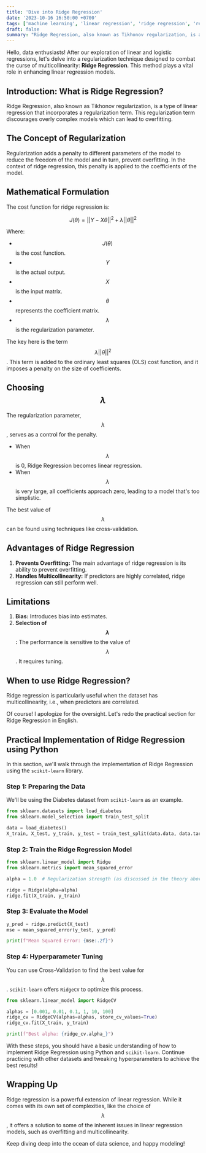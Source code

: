 ```yaml
---
title: 'Dive into Ridge Regression'
date: '2023-10-16 16:50:00 +0700'
tags: ['machine learning', 'linear regression', 'ridge regression', 'regularization']
draft: false
summary: "Ridge Regression, also known as Tikhonov regularization, is a type of linear regression that incorporates a regularization term. This regularization term discourages overly complex models which can lead to overfitting."
---
```


Hello, data enthusiasts! After our exploration of linear and logistic regressions, let's delve into a regularization technique designed to combat the curse of multicollinearity: **Ridge Regression**. This method plays a vital role in enhancing linear regression models.

## Introduction: What is Ridge Regression?

Ridge Regression, also known as Tikhonov regularization, is a type of linear regression that incorporates a regularization term. This regularization term discourages overly complex models which can lead to overfitting.

## The Concept of Regularization

Regularization adds a penalty to different parameters of the model to reduce the freedom of the model and in turn, prevent overfitting. In the context of ridge regression, this penalty is applied to the coefficients of the model.

## Mathematical Formulation

The cost function for ridge regression is:

$$
J(\theta) = ||Y - X\theta||^2 + \lambda||\theta||^2
$$

Where:
- $$ J(\theta) $$ is the cost function.
- $$ Y $$ is the actual output.
- $$ X $$ is the input matrix.
- $$ \theta $$ represents the coefficient matrix.
- $$ \lambda $$ is the regularization parameter.

The key here is the term $$ \lambda||\theta||^2 $$. This term is added to the ordinary least squares (OLS) cost function, and it imposes a penalty on the size of coefficients.

## Choosing $$ \lambda $$

The regularization parameter, $$ \lambda $$, serves as a control for the penalty. 
- When $$ \lambda $$ is 0, Ridge Regression becomes linear regression.
- When $$ \lambda $$ is very large, all coefficients approach zero, leading to a model that's too simplistic.

The best value of $$ \lambda $$ can be found using techniques like cross-validation.

## Advantages of Ridge Regression

1. **Prevents Overfitting:** The main advantage of ridge regression is its ability to prevent overfitting.
2. **Handles Multicollinearity:** If predictors are highly correlated, ridge regression can still perform well.

## Limitations

1. **Bias:** Introduces bias into estimates.
2. **Selection of $$ \lambda $$:** The performance is sensitive to the value of $$ \lambda $$. It requires tuning.

## When to use Ridge Regression?

Ridge regression is particularly useful when the dataset has multicollinearity, i.e., when predictors are correlated.

Of course! I apologize for the oversight. Let's redo the practical section for Ridge Regression in English.

## Practical Implementation of Ridge Regression using Python

In this section, we'll walk through the implementation of Ridge Regression using the `scikit-learn` library.

### Step 1: Preparing the Data

We'll be using the Diabetes dataset from `scikit-learn` as an example.

```python
from sklearn.datasets import load_diabetes
from sklearn.model_selection import train_test_split

data = load_diabetes()
X_train, X_test, y_train, y_test = train_test_split(data.data, data.target, test_size=0.2, random_state=42)
```

### Step 2: Train the Ridge Regression Model

```python
from sklearn.linear_model import Ridge
from sklearn.metrics import mean_squared_error

alpha = 1.0  # Regularization strength (as discussed in the theory above)

ridge = Ridge(alpha=alpha)
ridge.fit(X_train, y_train)
```

### Step 3: Evaluate the Model

```python
y_pred = ridge.predict(X_test)
mse = mean_squared_error(y_test, y_pred)

print(f"Mean Squared Error: {mse:.2f}")
```

### Step 4: Hyperparameter Tuning

You can use Cross-Validation to find the best value for $$ \lambda $$. `scikit-learn` offers `RidgeCV` to optimize this process.

```python
from sklearn.linear_model import RidgeCV

alphas = [0.001, 0.01, 0.1, 1, 10, 100]
ridge_cv = RidgeCV(alphas=alphas, store_cv_values=True)
ridge_cv.fit(X_train, y_train)

print(f"Best alpha: {ridge_cv.alpha_}")
```

With these steps, you should have a basic understanding of how to implement Ridge Regression using Python and `scikit-learn`. Continue practicing with other datasets and tweaking hyperparameters to achieve the best results!

## Wrapping Up

Ridge regression is a powerful extension of linear regression. While it comes with its own set of complexities, like the choice of $$ \lambda $$, it offers a solution to some of the inherent issues in linear regression models, such as overfitting and multicollinearity.

Keep diving deep into the ocean of data science, and happy modeling!
